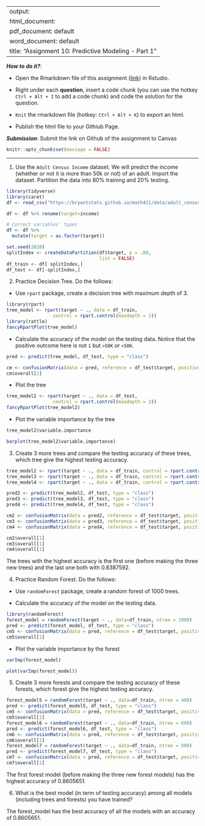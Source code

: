 
---
output: 
  html_document:
  pdf_document: default
  word_document: default
title: "Assignment 10: Predictive Modeling - Part 1"
---

***How to do it?***: 

- Open the Rmarkdown file of this assignment ([link](assignment10.Rmd)) in Rstudio. 

- Right under each **question**, insert  a code chunk (you can use the hotkey `Ctrl + Alt + I` to add a code chunk) and code the solution for the question. 

- `Knit` the rmarkdown file (hotkey: `Ctrl + Alt + K`) to export an html.  

-  Publish the html file to your Githiub Page. 

***Submission***: Submit the link on Github of the assignment to Canvas

```r
knitr::opts_chunk$set(message = FALSE)
```


-------

1. Use the `Adult Census Income` dataset.  We will predict the income (whether or not it is more than 50k or not) of an adult. Import the dataset.  Partition the data into 80% training and 20% testing.  

```r
library(tidyverse)
library(caret)
df <- read_csv("https://bryantstats.github.io/math421/data/adult_census.csv")
```

```r
df <- df %>% rename(target=income)

# Correct variables' types
df <- df %>% 
  mutate(target = as.factor(target))

set.seed(2020)
splitIndex <- createDataPartition(df$target, p = .80, 
                                  list = FALSE)
df_train <- df[ splitIndex,]
df_test <- df[-splitIndex,]
```


2. Practice Decision Tree.  Do the follows:

  - Use `rpart` package, create a decision tree with maximum depth of 3. 
  
```r
library(rpart)
tree_model <- rpart(target ~ ., data = df_train,
                 control = rpart.control(maxdepth = 3))
library(rattle)
fancyRpartPlot(tree_model)
```

  
  - Calculate the accuracy of the model on the testing data. Notice that the positive outcome here is not `1` but `>50K` or `<50K`. 
  
```r
pred <- predict(tree_model, df_test, type = "class")

cm <- confusionMatrix(data = pred, reference = df_test$target, positive = ">50K")
cm$overall[1]
```

  - Plot the tree
  
```r
tree_model2 <- rpart(target ~ ., data = df_test,
                 control = rpart.control(maxdepth = 3))
fancyRpartPlot(tree_model2)
```
  
  - Plot the variable importance by the tree
  
```r
tree_model2$variable.importance
```
```r
barplot(tree_model2$variable.importance)
```
  
3. Create 3 more trees and compare the testing accuracy of these trees, which tree give the highest testing accuracy.

```r
tree_model2 <- rpart(target ~ ., data = df_train, control = rpart.control(maxdepth = 2))
tree_model3 <- rpart(target ~ ., data = df_train, control = rpart.control(maxdepth = 1))
tree_model4 <- rpart(target ~ ., data = df_train, control = rpart.control(maxdepth = 9))

pred2 <- predict(tree_model2, df_test, type = "class")
pred3 <- predict(tree_model3, df_test, type = "class")
pred4 <- predict(tree_model4, df_test, type = "class")

cm2 <- confusionMatrix(data = pred2, reference = df_test$target, positive = ">50K")
cm3 <- confusionMatrix(data = pred3, reference = df_test$target, positive = ">50K")
cm4 <- confusionMatrix(data = pred4, reference = df_test$target, positive = ">50K")

cm2$overall[1]
cm3$overall[1]
cm4$overall[1]
```
The trees with the highest accuracy is the first one (before making the three new trees) and the last one both with 0.8387592.

4. Practice Random Forest.  Do the follows: 

  - Use `randomForest` package, create a random forest of 1000 trees. 

  - Calculate the accuracy of the model on the testing data.
  
```r
library(randomForest)
forest_model = randomForest(target ~ ., data=df_train, ntree = 1000)
pred <- predict(forest_model, df_test, type = "class")
cm5 <- confusionMatrix(data = pred, reference = df_test$target, positive = ">50K")
cm5$overall[1]
```
  
  - Plot the variable importance by the forest
  
```r
varImp(forest_model)
```
```r
plot(varImp(forest_model))
```


5. Create 3 more forests and compare the testing accuracy of these forests, which forest give the highest testing accuracy.

```r
forest_model5 = randomForest(target ~ ., data=df_train, ntree = 400)
pred <- predict(forest_model5, df_test, type = "class")
cm5 <- confusionMatrix(data = pred, reference = df_test$target, positive = ">50K")
cm5$overall[1]
forest_model6 = randomForest(target ~ ., data=df_train, ntree = 600)
pred <- predict(forest_model6, df_test, type = "class")
cm6 <- confusionMatrix(data = pred, reference = df_test$target, positive = ">50K")
cm6$overall[1]
forest_model7 = randomForest(target ~ ., data=df_train, ntree = 800)
pred <- predict(forest_model7, df_test, type = "class")
cm7 <- confusionMatrix(data = pred, reference = df_test$target, positive = ">50K")
cm7$overall[1]
```
The first forest model (before making the three new forest models) has the highest accuracy of 0.8605651.

6. What is the best model (in term of testing accuracy) among all models (including trees and forests) you have trained?

The forest_model has the best accuracy of all the models with an accuracy of 0.8605651. 

